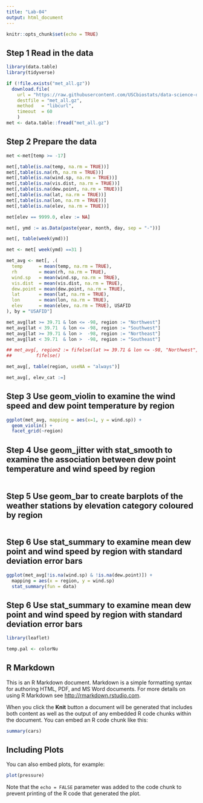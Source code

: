 ```yaml
---
title: "Lab-04"
output: html_document
---
```


```r
knitr::opts_chunk$set(echo = TRUE)
```



## Step 1 Read in the data

```r
library(data.table)
library(tidyverse)
```


```r
if (!file.exists("met_all.gz"))
  download.file(
    url = "https://raw.githubusercontent.com/USCbiostats/data-science-data/master/02_met/met_all.gz",
    destfile = "met_all.gz",
    method   = "libcurl",
    timeout  = 60
    )
met <- data.table::fread("met_all.gz")
```


## Step 2 Prepare the data 

```r
met <-met[temp >= -17]

met[,table(is.na(temp, na.rm = TRUE))]
met[,table(is.na(rh, na.rm = TRUE))]
met[,table(is.na(wind.sp, na.rm = TRUE))]
met[,table(is.na(vis.dist, na.rm = TRUE))]
met[,table(is.na(dew.point, na.rm = TRUE))]
met[,table(is.na(lat, na.rm = TRUE))]
met[,table(is.na(lon, na.rm = TRUE))]
met[,table(is.na(elev, na.rm = TRUE))]

met[elev == 9999.0, elev := NA]

met[, ymd := as.Data(paste(year, month, day, sep = "-"))]

met[, table(week(ymd))]

met <- met[ week(ymd) ==31 ]

met_avg <- met[, .(
  temp      = mean(temp, na.rm = TRUE),
  rh        = mean(rh, na.rm = TRUE),
  wind.sp   = mean(wind.sp, na.rm = TRUE),
  vis.dist  = mean(vis.dist, na.rm = TRUE),
  dew.point = mean(dew.point, na.rm = TRUE),
  lat       = mean(lat, na.rm = TRUE),
  lon       = mean(lon, na.rm = TRUE),
  elev      = mean(elev, na.rm = TRUE), USAFID
), by = "USAFID"]

met_avg[lat >= 39.71 & lon <= -98, region := "Northwest"]
met_avg[lat < 39.71  & lon <= -98, region := "Southwest"]
met_avg[lat >= 39.71 & lon >  -98, region := "Northeast"]
met_avg[lat < 39.71  & lon >  -98, region := "Southeast"]

## met_avg[, region2 := fifelse(lat >= 39.71 & lon <= -98, "Northwest",
##         fifelse()

met_avg[, table(region, useNA = "always")]

met_avg[, elev_cat :=]
```


## Step 3 Use geom_violin to examine the wind speed and dew point temperature by region 

```r
ggplot(met_avg, mapping = aes(x=1, y = wind.sp)) +
  geom_violin() +
  facet_grid(~region)
```


## Step 4 Use geom_jitter with stat_smooth to examine the association between dew point temperature and wind speed by region

```r

```


## Step 5 Use geom_bar to create barplots of the weather stations by elevation category coloured by region

```r

```


## Step 6 Use stat_summary to examine mean dew point and wind speed by region with standard deviation error bars


```r
ggplot(met_avg[!is.na(wind.sp) & !is.na(dew.point)]) +
  mapping = aes(x = region, y = wind.sp)
  stat_summary(fun = data)
```


## Step 6 Use stat_summary to examine mean dew point and wind speed by region with standard deviation error bars


```r
library(leaflet)

temp.pal <- colorNu
```

## R Markdown

This is an R Markdown document. Markdown is a simple formatting syntax for authoring HTML, PDF, and MS Word documents. For more details on using R Markdown see <http://rmarkdown.rstudio.com>.

When you click the **Knit** button a document will be generated that includes both content as well as the output of any embedded R code chunks within the document. You can embed an R code chunk like this:

```r
summary(cars)
```

## Including Plots

You can also embed plots, for example:

```r
plot(pressure)
```

Note that the `echo = FALSE` parameter was added to the code chunk to prevent printing of the R code that generated the plot.
